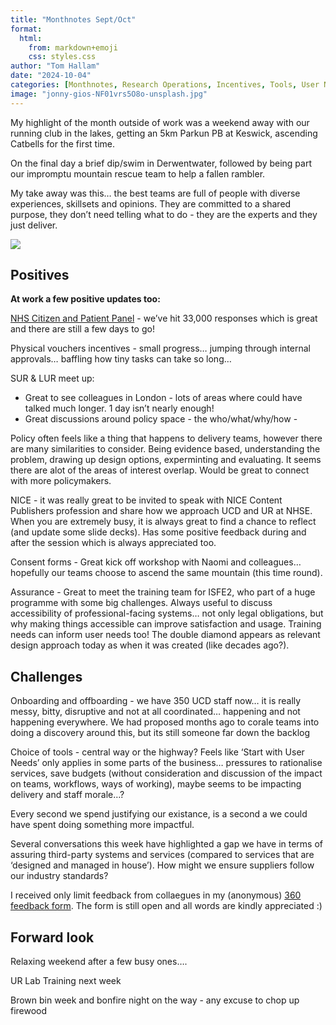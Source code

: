 ```yaml
---
title: "Monthnotes Sept/Oct"
format:
  html:
    from: markdown+emoji
    css: styles.css
author: "Tom Hallam"
date: "2024-10-04"
categories: [Monthnotes, Research Operations, Incentives, Tools, User Needs, Participant Recruitment]
image: "jonny-gios-NF01vrs5O8o-unsplash.jpg"
---
```


My highlight of the month outside of work was a weekend away with our running club in the lakes, getting an 5km Parkun PB at Keswick, ascending Catbells for the first time. 

On the final day a brief dip/swim in Derwentwater, followed by being part our impromptu mountain rescue team to help a fallen rambler. 

My take away was this... the best teams are full of people with diverse experiences, skillsets and opinions. They are committed to a shared purpose, they don't need telling what to do - they are the experts and they just deliver.

![](jonny-gios-NF01vrs5O8o-unsplash.jpg)


## Positives

**At work a few positive updates too:**

[NHS Citizen and Patient Panel](https://feedback.digital.nhs.uk/jfe/form/SV_9ST3sUy1EAz1wIm){.external target="_blank"} - we've hit 33,000 responses which is great and there are still a few days to go!

Physical vouchers incentives - small progress... jumping through internal approvals... baffling how tiny tasks can take so long... 

SUR & LUR meet up: 

* Great to see colleagues in London - lots of areas where could have talked much longer. 1 day isn't nearly enough!
* Great discussions around policy space - the who/what/why/how - 

Policy often feels like a thing that happens to delivery teams, however there are many similarities to consider. Being evidence based, understanding the problem, drawing up design options, experminting and evaluating. It seems there are alot of the areas of interest overlap. Would be great to connect with more policymakers.

NICE - it was really great to be invited to speak with NICE Content Publishers profession and share how we approach UCD and UR at NHSE. When you are extremely busy, it is always great to find a chance to reflect (and update some slide decks). Has some positive feedback during and after the session which is always appreciated too.

Consent forms - Great kick off workshop with Naomi and colleagues... hopefully our teams choose to ascend the same mountain (this time round).

Assurance - Great to meet the training team for ISFE2, who part of a huge programme with some big challenges. Always useful to discuss accessibility of professional-facing systems... not only legal obligations, but why making things accessible can improve satisfaction and usage. Training needs can inform user needs too! The double diamond appears as relevant design approach today as when it was created (like decades ago?). 


## Challenges

Onboarding and offboarding - we have 350 UCD staff now... it is really messy, bitty, disruptive and not at all coordinated... happening and not happening everywhere. We had proposed months ago to corale teams into doing a discovery around this, but its still someone far down the backlog

Choice of tools - central way or the highway? Feels like 'Start with User Needs' only applies in some parts of the business... pressures to rationalise services, save budgets (without consideration and discussion of the impact on teams, workflows, ways of working), maybe seems to be impacting delivery and staff morale...? 

Every second we spend justifying our existance, is a second a we could have spent doing something more impactful.

Several conversations this week have highlighted a gap we have in terms of assuring third-party systems and services (compared to services that are 'designed and managed in house'). How might we ensure suppliers follow our industry standards?

I received only limit feedback from collaegues in my (anonymous) [360 feedback form](https://forms.office.com/Pages/ResponsePage.aspx?id=Hwf2UP67GkCIA2c3SOYp4naq8XdgxIpAhgp8HevefSVUMjBYTDRENzRBT1lFSFE0T0xIM01VVUxIWi4u){.external target="_blank"}. The form is still open and all words are kindly appreciated :)

## Forward look

Relaxing weekend after a few busy ones....

UR Lab Training next week

Brown bin week and bonfire night on the way - any excuse to chop up firewood



